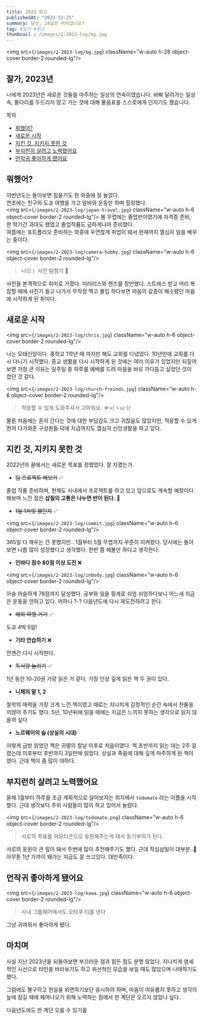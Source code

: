 ```yaml
---
title: 2023 회고
publishedAt: "2023-12-25"
summary: 당신, 24살은 어떠셨나요?
tag: #일기 #회고
thumbnail : /images/2-2023-log/bg.jpg
---
```


<img src={`/images/2-2023-log/bg.jpg`} className="w-auto h-28 object-cover border-2 rounded-lg"/>

## 잘가, 2023년

나에게 2023년은 새로운 것들을 마주하는 일상의 연속이였습니다. 바삐 달려가는 일상 속, 돌다리를 두드리지 않고 가는 것에 대해 물음표를 스스로에게 던지기도 했습니다.

목차

+ <a href="#ch1" className="no-underline font-bold">뭐했어?</a>
+ <a href="#ch2" className="no-underline font-bold">새로운 시작</a>
+ <a href="#ch3" className="no-underline font-bold">지킨 것, 지키지 못한 것</a>
+ <a href="#ch4" className="no-underline font-bold">부지런히 살려고 노력했어요</a>
+ <a href="#ch5" className="no-underline font-bold">먼작귀 좋아하게 됐어요</a>

<h2 id="ch1">뭐했어?</h2>

이번년도는 돌아보면 힘들기도 한 와중에 잘 놀았다.<br/>연초에는 친구와 도쿄 여행을 가고 알바와 운동만 하며 힐링했다.<br/>
<img src={`/images/2-2023-log/japan-travel.jpg`} className="w-auto h-6 object-cover border-2 rounded-lg"/>
봄 무렵에는 졸업반이였기에 자격증 준비, 한 학기간 과대도 했었고 졸업작품도 급하게나마 준비했다.<br/>여름에는 포트폴리오 준비하는 와중에 우연찮게 취업이 돼서 현재까지 열심히 일을 배우는 중이다.

<img src={`/images/2-2023-log/camera-hobby.jpg`} className="w-auto h-6 object-cover border-2 rounded-lg"/>

> 나으ㅣ 사진 탐험기 📸

사진을 본격적으로 취미로 가졌다. 미러리스와 렌즈를 장만했다. 스트레스 받고 머리 복잡할 때에 사진기 들고 나가서 무작정 찍고 몰입 하다보면 마음의 갈증이 해소됐던 마음에 시작하게 된 취미다.

<h2 id="ch2">새로운 시작</h2>

<img src={`/images/2-2023-log/chris.jpg`} className="w-auto h-6 object-cover border-2 rounded-lg"/>

나는 모태신앙이다. 중학교 1학년 때 까지만 해도 교회를 다녔었다. 10년만에 교회를 다시 다니기 시작했다. 종교 생활을 다시 시작하게 된 것에는 여러 이유가 있었지만 되짚어보면 가장 큰 이유는 일주일 중 하루를 예배를 드려 마음을 바로 가다듬고 싶었던 것이 컸던 것 같다.

<img src={`/images/2-2023-log/church-freinds.jpg`} className="w-auto h-6 object-cover border-2 rounded-lg"/>

> 적응할 수 있게 도와주셔서 고마워요. ☆=(ゝω･)/

물론 처음에는 혼자 간다는 것에 대한 부담감도 크고 귀찮음도 많았지만, 적응할 수 있게 먼저 다가와준 구성원들 덕에 지금까지도 열심히 신앙생활을 하고 있다.

<h2 id="ch3">지킨 것, 지키지 못한 것</h2>

2022년의 끝에서는 새로운 목표를 정했었다. 잘 지켰는가.

+ <del>팀 프로젝트 해보기</del> ✅

졸업 작품 준비하며, 현재도 사내에서 프로젝트를 하고 있고 앞으로도 계속할 예정이다. 해보며 느낀 점은 <b>삽질의 고통은 나누면 반이 된다.</b> 🥹

+ <del>1일 1커밋 챌린지</del> ✅

<img src={`/images/2-2023-log/commit.jpg`} className="w-auto h-6 object-cover border-2 rounded-lg"/>

365일 다 채우는 건 못했지만.. 1월부터 5월 무렵까지 꾸준히 지켜왔다. 당시에는 돌아보면 나름 많이 성장했다고 생각했다. 한번 쯤 해볼만 하다고 생각한다.

+ <b>인바디 점수 80점 이상 도전</b> ❌

<img src={`/images/2-2023-log/inbody.jpg`} className="w-auto h-6 object-cover border-2 rounded-lg"/>

아슬 아슬하게 78점까지 달성했다. 공부와 일을 핑계로 쉬엄 쉬엄하다보니 어느새 지금은 운동을 안하고 있다. 머하니 ?-? 다음년도에 다시 재도전하려고 한다.

+ <del>해외 여행 가기</del> ✅

도쿄 4박 5일!

+ <b>기타 연습하기</b> ❌

언젠간 다시 시작한다.

+ <del>독서량 늘리기</del> ✅

1년 동안 10-20권 가량 읽은 거 같다.
가장 인상 깊게 읽은 책 두 권이 있다.
+ <b>니체의 말 1, 2</b>

철학의 매력을 가장 크게 느낀 책이였고 때로는 지나치게 감정적인 순간 속에서 찬물을 끼얹어 주기도 했다. 5년, 10년뒤에 읽을 때에는 지금은 느끼지 못하는 생각으로 읽지 않을까 싶다

+ <b>노르웨이의 숲 (상실의 시대)</b>

이렇게 금방 읽었던 책은 귀멸의 칼날 이후로 처음이였다. 책 초반까지 읽는 데는 2주 걸렸는데 이후부터 후반까지 3일만에 읽었다. 상실과 죽음에 대해 깊게 마주하게 된 책이였다. 근데 책이 좀 많이 야하다.

<h2 id="ch4">부지런히 살려고 노력했어요 </h2>

올해 1월부터 하루를 조금 계획적으로 살아보자는 취지에서 `todomate` 라는 어플을 시작했다. 
근데 생각보다 주위 사람들이 많이 하고 있어서 놀랐다. 

<img src={`/images/2-2023-log/todomate.png`} className="w-auto h-6 object-cover border-2 rounded-lg"/>

> 서로의 목표를 이모티콘으로 응원해주는게 돼서 동기부여가 된다.

서로의 응원이 큰 힘이 돼서 주변에 많이 추천해주기도 했다. 근데 작심삼일이 대부분..🫠<br/>아무튼 1년 가까이 돼가는 지금도 잘 쓰고있다. 대만족이다.

<h2 id="ch5"> 먼작귀 좋아하게 됐어요 </h2>

<img src={`/images/2-2023-log/kawa.jpg`} className="w-auto h-6 object-cover border-2 rounded-lg"/>

> 사내 그룹웨어에서도 오타쿠 티를 낸다

그냥 귀여워서 좋아하게 됐다.

<h2>마치며</h2>

사실 지난 2023년을 되돌아보면 부끄러운 점과 힘든 점도 분명 많았다. 지나치게 염세적인 시선으로 타인을 바라보기도 하고 위선적인 모습을 보일 때도 많았으며 나태하기도 했다. 

그럼에도 불구하고 현실을 외면하기보단 응시하려 하며, 마음이 여유롭지 못하고 생각의 늪에 잠길 때에 헤어나오기 위해 노력하는 점에서 한 계단은 오르지 않았나 싶다.

다음년도에도 한 계단 오를 수 있기를


